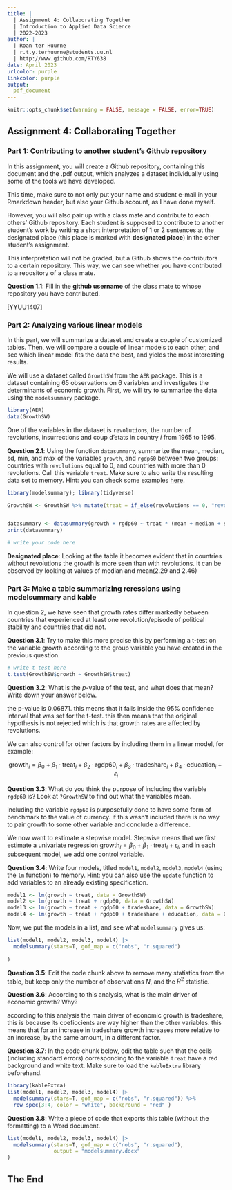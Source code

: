 ```yaml
---
title: | 
  | Assignment 4: Collaborating Together
  | Introduction to Applied Data Science
  | 2022-2023
author: |
  | Roan ter Huurne
  | r.t.y.terhuurne@students.uu.nl
  | http://www.github.com/RTY638
date: April 2023
urlcolor: purple
linkcolor: purple
output: 
  pdf_document
---
```


```r
knitr::opts_chunk$set(warning = FALSE, message = FALSE, error=TRUE)
```

## Assignment 4: Collaborating Together 

### Part 1: Contributing to another student's Github repository

In this assignment, you will create a Github repository, containing this document and the .pdf output, which analyzes a dataset individually using some of the tools we have developed. 

This time, make sure to not only put your name and student e-mail in your Rmarkdown header, but also your Github account, as I have done myself. 

However, you will also pair up with a class mate and contribute to each others' Github repository. Each student is supposed to contribute to another student's work by writing a short interpretation of 1 or 2 sentences at the designated place (this place is marked with **designated place**) in the other student's assignment. 

This interpretation will not be graded, but a Github shows the contributors to a certain repository. This way, we can see whether you have contributed to a repository of a class mate. 

**Question 1.1**: Fill in the __github username__ of the class mate to whose repository you have contributed. 

[YYUU1407]

### Part 2: Analyzing various linear models

In this part, we will summarize a dataset and create a couple of customized tables. Then, we will compare a couple of linear models to each other, and see which linear model fits the data the best, and yields the most interesting results.

We will use a dataset called `GrowthSW` from the `AER` package. This is a dataset containing 65 observations on 6 variables and investigates the determinants of economic growth. First, we will try to summarize the data using the `modelsummary` package. 

```r
library(AER)
data(GrowthSW)
```

One of the variables in the dataset is `revolutions`, the number of revolutions, insurrections and coup d'etats in country $i$ from 1965 to 1995.

**Question 2.1**: Using the function `datasummary`, summarize the mean, median, sd, min, and max of the variables `growth`, and `rgdp60` between two groups: countries with `revolutions` equal to 0, and countries with more than 0 revolutions. Call this variable `treat`. Make sure to also write the resulting data set to memory. Hint: you can check some examples [here](https://vincentarelbundock.github.io/modelsummary/articles/datasummary.html#datasummary).

```r
library(modelsummary); library(tidyverse)

GrowthSW <- GrowthSW %>% mutate(treat = if_else(revolutions == 0, "revolutions equal to 0", "revolutions greater than 0" ))


datasummary <- datasummary(growth + rgdp60 ~ treat * (mean + median + sd + min + max), data = GrowthSW) 
print(datasummary)

# write your code here
```

**Designated place**: Looking at the table it becomes evident that in countries without revolutions the growth is more seen than with revolutions. It can be observed by looking at values of median and mean(2.29 and 2.46)


### Part 3: Make a table summarizing reressions using modelsummary and kable

In question 2, we have seen that growth rates differ markedly between countries that experienced at least one revolution/episode of political stability and countries that did not. 

**Question 3.1**: Try to make this more precise this by performing a t-test on the variable growth according to the group variable you have created in the previous question. 

```r
# write t test here
t.test(GrowthSW$growth ~ GrowthSW$treat)

```

**Question 3.2**: What is the $p$-value of the test, and what does that mean? Write down your answer below.

the p-value is 0.06871. this means that it falls inside the 95% confidence interval that was set for the t-test. this then means that the original hypothesis is not rejected which is that growth rates are affected by revolutions.

We can also control for other factors by including them in a linear model, for example:

$$
\text{growth}_i = \beta_0 + \beta_1 \cdot \text{treat}_i + \beta_2 \cdot \text{rgdp60}_i + \beta_3 \cdot \text{tradeshare}_i + \beta_4 \cdot \text{education}_i + \epsilon_i
$$

**Question 3.3**: What do you think the purpose of including the variable `rgdp60` is? Look at `?GrowthSW` to find out what the variables mean. 

including the variable `rgdp60` is purposefully done to have some form of benchmark to the value of currency. if this wasn't included there is no way to pair growth to some other variable and conclude a difference.

We now want to estimate a stepwise model. Stepwise means that we first estimate a univariate regression $\text{growth}_i = \beta_0 + \beta_1 \cdot \text{treat}_i + \epsilon_i$, and in each subsequent model, we add one control variable. 

**Question 3.4**: Write four models, titled `model1`, `model2`, `model3`, `model4` (using the `lm` function) to memory. Hint: you can also use the `update` function to add variables to an already existing specification.

```r
model1 <- lm(growth ~ treat, data = GrowthSW)
model2 <- lm(growth ~ treat + rgdp60, data = GrowthSW)
model3 <- lm(growth ~ treat + rgdp60 + tradeshare, data = GrowthSW)
model4 <- lm(growth ~ treat + rgdp60 + tradeshare + education, data = GrowthSW)
```

Now, we put the models in a list, and see what `modelsummary` gives us:

```r
list(model1, model2, model3, model4) |>
  modelsummary(stars=T, gof_map = c("nobs", "r.squared")
              
) 

```

**Question 3.5**: Edit the code chunk above to remove many statistics from the table, but keep only the number of observations $N$, and the $R^2$ statistic. 

**Question 3.6**: According to this analysis, what is the main driver of economic growth? Why?

according to this analysis the main driver of economic growth is tradeshare, this is because its coeficcients are way higher than the other variables. this means that for an increase in tradeshare growth increases more relative to an increase, by the same amount, in a different factor. 



**Question 3.7**: In the code chunk below, edit the table such that the cells (including standard errors) corresponding to the variable `treat` have a red background and white text. Make sure to load the `kableExtra` library beforehand.

```r
library(kableExtra)
list(model1, model2, model3, model4) |>
  modelsummary(stars=T, gof_map = c("nobs", "r.squared")) %>%
  row_spec(3:4, color = "white", background = "red" )
```

**Question 3.8**: Write a piece of code that exports this table (without the formatting) to a Word document. 

```r
list(model1, model2, model3, model4) |>
  modelsummary(stars=T, gof_map = c("nobs", "r.squared"),
               output = "modelsummary.docx"
) 

```

## The End


